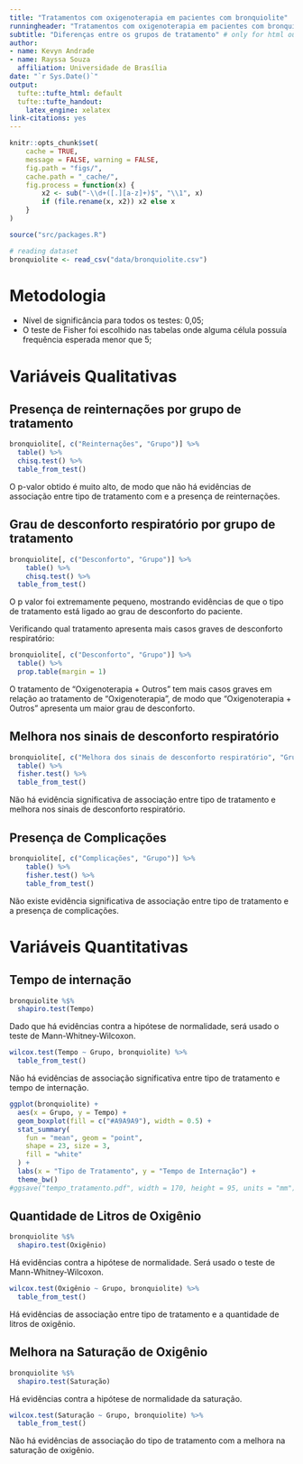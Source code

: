 ---
title: "Tratamentos com oxigenoterapia em pacientes com bronquiolite"
runningheader: "Tratamentos com oxigenoterapia em pacientes com bronquiolite" # only for pdf output
subtitle: "Diferenças entre os grupos de tratamento" # only for html output
author:
- name: Kevyn Andrade
- name: Rayssa Souza 
  affiliation: Universidade de Brasília
date: "`r Sys.Date()`"
output:
  tufte::tufte_html: default
  tufte::tufte_handout:
    latex_engine: xelatex
link-citations: yes
---

```{r setup, include=FALSE}
knitr::opts_chunk$set(
    cache = TRUE,
    message = FALSE, warning = FALSE,
    fig.path = "figs/",
    cache.path = "_cache/",
    fig.process = function(x) {
        x2 <- sub("-\\d+([.][a-z]+)$", "\\1", x)
        if (file.rename(x, x2)) x2 else x
    }
)
```

```{r}
source("src/packages.R")
```
```{r, echo = FALSE, include = FALSE}
# reading dataset
bronquiolite <- read_csv("data/bronquiolite.csv")
```
# Metodologia
* Nível de significância para todos os testes: 0,05;
* O teste de Fisher foi escolhido nas tabelas onde alguma célula possuía frequência esperada menor que 5;

# Variáveis Qualitativas

## Presença de reinternações por grupo de tratamento

```{r, echo = FALSE, warning = FALSE}
bronquiolite[, c("Reinternações", "Grupo")] %>%
  table() %>%
  chisq.test() %>%
  table_from_test()
```

O p-valor obtido é muito alto, de modo que não há evidências
de associação entre tipo de tratamento com e a presença
de reinternações.

## Grau de desconforto respiratório por grupo de tratamento

```{r, echo = FALSE, warning = FALSE}
bronquiolite[, c("Desconforto", "Grupo")] %>%
    table() %>%
    chisq.test() %>%
  table_from_test()
```
O p valor foi extremamente pequeno, mostrando evidências de que o tipo de tratamento
está ligado ao grau de desconforto do paciente.

Verificando qual tratamento apresenta mais casos graves de desconforto respiratório:

```{r, echo = FALSE, warning = FALSE}
bronquiolite[, c("Desconforto", "Grupo")] %>%
  table() %>%
  prop.table(margin = 1)
```

O tratamento de "Oxigenoterapia + Outros" tem mais casos graves em relação ao tratamento
de "Oxigenoterapia", de modo que "Oxigenoterapia + Outros" apresenta um maior grau de
desconforto.

## Melhora nos sinais de desconforto respiratório

```{r, echo = FALSE, warning = FALSE}
bronquiolite[, c("Melhora dos sinais de desconforto respiratório", "Grupo")] %>%
  table() %>%
  fisher.test() %>%
  table_from_test()
```

Não há evidência significativa de associação entre tipo de tratamento e melhora
nos sinais de desconforto respiratório.

## Presença de Complicações
```{r, echo = FALSE, warning = FALSE}
bronquiolite[, c("Complicações", "Grupo")] %>%
    table() %>%
    fisher.test() %>%
    table_from_test()
```

Não existe evidência significativa de associação entre tipo de tratamento
e a presença de complicações.


# Variáveis Quantitativas

## Tempo de internação
```{r, include = FALSE, warning = FALSE}
bronquiolite %$%
  shapiro.test(Tempo)
```
Dado que há evidências contra a hipótese de normalidade, será usado o teste de
Mann-Whitney-Wilcoxon.

```{r, echo = FALSE, warning = FALSE}
wilcox.test(Tempo ~ Grupo, bronquiolite) %>%
  table_from_test()
```

Não há evidências de associação significativa entre tipo de tratamento
e tempo de internação.

```{r, echo = FALSE, warning = FALSE}
ggplot(bronquiolite) +
  aes(x = Grupo, y = Tempo) +
  geom_boxplot(fill = c("#A9A9A9"), width = 0.5) +
  stat_summary(
    fun = "mean", geom = "point",
    shape = 23, size = 3,
    fill = "white"
  ) +
  labs(x = "Tipo de Tratamento", y = "Tempo de Internação") +
  theme_bw()
#ggsave("tempo_tratamento.pdf", width = 170, height = 95, units = "mm")
```

## Quantidade de Litros de Oxigênio

```{r, include = FALSE, warning = FALSE}
bronquiolite %$%
  shapiro.test(Oxigênio)
```
Há evidências contra a hipótese de normalidade. Será usado o teste de Mann-Whitney-Wilcoxon.

```{r, echo = FALSE, warning = FALSE}
wilcox.test(Oxigênio ~ Grupo, bronquiolite) %>%
  table_from_test()
```

Há evidências de associação entre tipo de tratamento e a quantidade de litros de oxigênio.

## Melhora na Saturação de Oxigênio

```{r, include = FALSE, warning = FALSE}
bronquiolite %$%
  shapiro.test(Saturação)
```

Há evidências contra a hipótese de normalidade da saturação.

```{r, echo = FALSE, warning = FALSE}
wilcox.test(Saturação ~ Grupo, bronquiolite) %>%
  table_from_test()
```

Não há evidências de associação do tipo de tratamento com a melhora na saturação de oxigênio.
